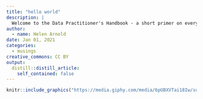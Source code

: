 ```yaml
---
title: "hello world"
description: |
  Welcome to the Data Practitioner's Handbook - a short primer on everything data.
author:
  - name: Helen Arnold
date: Jan 01, 2021
categories:
  - musings
creative_commons: CC BY
output:
  distill::distill_article:
    self_contained: false 
---
```


```r
knitr::include_graphics("https://media.giphy.com/media/6pUBXVTai18Iw/source.gif")
```
